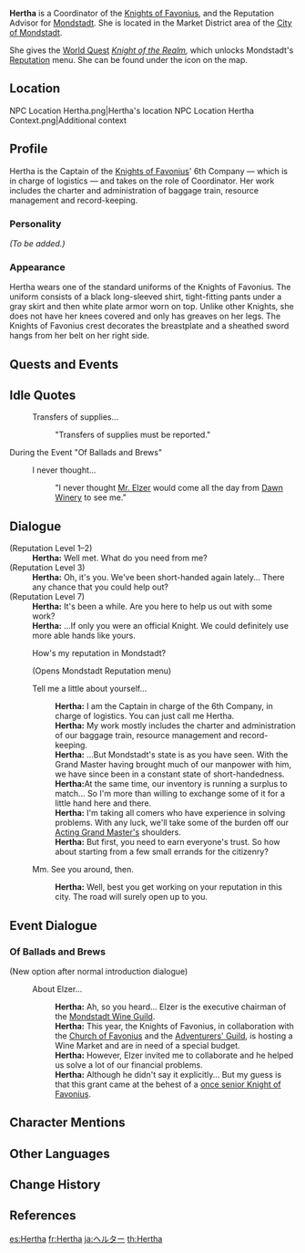 {{Meta
<!-- Remove this template after adding the missing info -->
|missing_NPC_profile  = yes
}}
{{Character Infobox
|image            = NPC Hertha.png
|affiliation      = Knights of Favonius
|region           = Mondstadt
|title            = Coordinator, Knights of Favonius
|title2           = Captain of the 6th Company
|type             = NPC
|voiceEN          = [https://www.ambermayvoices.com/ Amber May]<ref name="Amber May">Twitter: [https://twitter.com/AmberFoxyVox/status/1357910178998329344 EN VA Self Announcement]</ref>
}}
'''Hertha''' is a Coordinator of the [[Knights of Favonius]], and the Reputation Advisor for [[Mondstadt]]. She is located in the Market District area of the [[City of Mondstadt]].

She gives the [[World Quest]] ''[[Knight of the Realm]]'', which unlocks Mondstadt's [[Reputation]] menu. She can be found under the {{DIcon|Reputation}} icon on the map.

==Location==
<gallery>
NPC Location Hertha.png|Hertha's location
NPC Location Hertha Context.png|Additional context
</gallery>

==Profile==
{{Quote
|Hertha, overseer of goods and supplies for the Knights of Favonius. If anyone understands the city of wind and the concerns of its people, it's her. Increase your reputation in Mondstadt and gain the trust of its people, and she might even be willing to provide you [[Reputation#Mondstadt|some unique goods]].|World Map description
}}

Hertha is the Captain of the [[Knights of Favonius]]' 6th Company &mdash; which is in charge of logistics &mdash; and takes on the role of Coordinator. Her work includes the charter and administration of baggage train, resource management and record-keeping.

===Personality===
''(To be added.)''

===Appearance===
Hertha wears one of the standard uniforms of the Knights of Favonius. The uniform consists of a black long-sleeved shirt, tight-fitting pants under a gray skirt and then white plate armor worn on top. Unlike other Knights, she does not have her knees covered and only has greaves on her legs. The Knights of Favonius crest decorates the breastplate and a sheathed sword hangs from her belt on her right side.

==Quests and Events==
{{Quests and Events}}

==Idle Quotes==
{{Dialogue start}}
: {{DIcon|Idle}} Transfers of supplies...
:: {{A|VO Hertha 01.ogg}} "Transfers of supplies must be reported."
{{Dialogue end}}

;During the Event "Of Ballads and Brews"
{{Dialogue start}}
: {{DIcon|Idle}} I never thought...
:: {{A|VO Hertha Of Ballads and Brews 01.ogg}} "I never thought [[Elzer|Mr. Elzer]] would come all the day from [[Dawn Winery]] to see me."
{{Dialogue end}}

==Dialogue==
{{Dialogue start}}
;(Reputation Level 1–2)
:'''Hertha:''' Well met. What do you need from me?
;(Reputation Level 3)
:'''Hertha:''' Oh, it's you. We've been short-handed again lately... There any chance that you could help out?
;(Reputation Level 7)
:'''Hertha:''' It's been a while. Are you here to help us out with some work?
:'''Hertha:''' ...If only you were an official Knight. We could definitely use more able hands like yours.
:{{DIcon|Reputation}} How's my reputation in Mondstadt?
:;(Opens Mondstadt Reputation menu)
:{{DIcon}} Tell me a little about yourself...
::'''Hertha:''' I am the Captain in charge of the 6th Company, in charge of logistics. You can just call me Hertha.
::'''Hertha:''' My work mostly includes the charter and administration of our baggage train, resource management and record-keeping.
::'''Hertha:''' ...But Mondstadt's state is as you have seen. With the Grand Master having brought much of our manpower with him, we have since been in a constant state of short-handedness.
::'''Hertha: '''At the same time, our inventory is running a surplus to match... So I'm more than willing to exchange some of it for a little hand here and there.
::'''Hertha:''' I'm taking all comers who have experience in solving problems. With any luck, we'll take some of the burden off our [[Jean|Acting Grand Master's]] shoulders.
::'''Hertha:''' But first, you need to earn everyone's trust. So how about starting from a few small errands for the citizenry?
:{{DIcon}} Mm. See you around, then.
::'''Hertha:''' Well, best you get working on your reputation in this city. The road will surely open up to you.
{{Dialogue end}}

==Event Dialogue==
===Of Ballads and Brews===
{{Dialogue start}}
;(New option after normal introduction dialogue)
:{{DIcon}} About Elzer...
::'''Hertha:''' Ah, so you heard... Elzer is the executive chairman of the [[Mondstadt Wine Guild]].
::'''Hertha:''' This year, the Knights of Favonius, in collaboration with the [[Church of Favonius]] and the [[Adventurers' Guild]], is hosting a Wine Market and are in need of a special budget.
::'''Hertha:''' However, Elzer invited me to collaborate and he helped us solve a lot of our financial problems.
::'''Hertha:''' Although he didn't say it explicitly... But my guess is that this grant came at the behest of a [[Diluc|once senior Knight of Favonius]].
{{Dialogue end}}

==Character Mentions==
{{Character Mentions}}

==Other Languages==
{{Other Languages
|default_hidden = 1
|en      = Hertha
|zhs     = 赫塔
|zhs_rm  = Hètǎ
|zht     = 赫塔
|zht_rm  = Hètǎ
|ja      = ヘルター
|ja_rm   = Herutaa
|ko      = 헤르타
|ko_rm   = Hereuta
|es      = Hertha
|fr      = Hertha
|ru      = Герта
|th      = Hertha
|vi      = Hertha
|de      = Hertha
|id      = Hertha
|pt      = Hertha
|tr      = Hertha
|it      = Hertha
}}

==Change History==
{{Change History|1.1}}

==References==
{{Reflist}}

[[es:Hertha]]
[[fr:Hertha]]
[[ja:ヘルター]]
[[th:Hertha]]